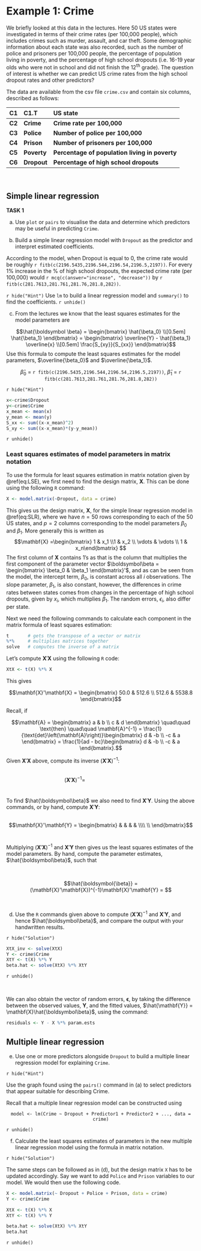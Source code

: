 
# Example 1: Crime

We briefly looked at this data in the lectures. Here 50 US states were investigated in terms of their crime rates (per 100,000 people), which includes crimes such as murder, assault, and car theft. Some demographic information about each state was also recorded, such as the number of police and prisoners per 100,000 people, the percentage of population living in poverty, and the percentage of high school dropouts (i.e. 16-19 year olds who were not in school and did not finish the 12$^\text{th}$ grade). The question of interest is whether we can predict US crime rates from the high school dropout rates and other predictors? 

The data are available from the csv file `crime.csv` and contain six columns, described as follows:

|C1     |C1.T        | US state
|:-----|:------|:-----------|
|**C2** |**Crime**   | **Crime rate per 100,000** 
|**C3** |**Police**  | **Number of police per 100,000**
|**C4** |**Prison**  | **Number of prisoners per 100,000**
|**C5** |**Poverty** | **Percentage of population living in poverty**
|**C6** |**Dropout** | **Percentage of high school dropouts**

<br>

## Simple linear regression  

**TASK 1**

(a) Use `plot` or `pairs` to visualise the data and determine which predictors may be useful in predicting `Crime`.

(b) Build a simple linear regression model with `Dropout` as the predictor and interpret estimated coefficients.


According to the model, when Dropout is equal to 0, the crime rate would be roughly `r fitb(c(2196.5435,2196.544,2196.54,2196.5,2197))`.
For every 1% increase in the % of high school dropouts, the expected crime rate (per 100,000) would `r mcq(c(answer="increase", "decrease"))` by `r fitb(c(281.7613,281.761,281.76,281.8,282))`.

`r hide("Hint")`
Use `lm` to build a linear regression model and `summary()` to find the coefficients. 
`r unhide()`

(c) From the lectures we know that the least squares estimates for the model parameters are

$$\hat{\boldsymbol \beta} = \begin{bmatrix} \hat{\beta_0} \\[0.5em] \hat{\beta_1} \end{bmatrix} = \begin{bmatrix} \overline{Y} - \hat{\beta_1} \overline{x} \\[0.5em] \frac{S_{xy}}{S_{xx}} \end{bmatrix}$$
Use this formula to compute the least squares estimates for the model parameters, $\overline{\beta_0}$ and $\overline{\beta_1}$.

<center>
$\hat{\beta}_0$ = `r fitb(c(2196.5435,2196.544,2196.54,2196.5,2197))`, 
$\hat{\beta}_1$ = `r fitb(c(281.7613,281.761,281.76,281.8,282))`
</center>

`r hide("Hint")`

```r
x<-crime$Dropout
y<-crime$Crime
x_mean <- mean(x)
y_mean <- mean(y)
S_xx <- sum((x-x_mean)^2)  
S_xy <- sum((x-x_mean)*(y-y_mean))
```

`r unhide()`

### Least squares estimates of model parameters in matrix notation

To use the formula for least squares estimation in matrix notation given by \@ref(eq:LSE), we first need to find the design matrix, $\mathbf{X}$. This can be done using the following `R` command:
```r
X <- model.matrix(~Dropout, data = crime)
```

This gives us the design matrix, $\mathbf{X}$, for the simple linear regression model in \@ref(eq:SLR), where we have $n = 50$ rows corresponding to each of the 50 US states, and $p = 2$ columns corresponding to the model parameters $\beta_0$ and $\beta_1$. More generally this is written as
$$\mathbf{X} =\begin{bmatrix} 1 & x_1 \\1 & x_2 \\ \vdots & \vdots \\ 1 & x_n\end{bmatrix} $$
The first column of $\mathbf{X}$ contains 1's as that is the column that multiplies the first component of the parameter vector $\boldsymbol\beta = \begin{bmatrix} \beta_0 & \beta_1 \end{bmatrix}'$, and as can be seen from the model, the intercept term, $\beta_0$, is constant across all $i$ observations. The slope parameter, $\beta_1$, is also constant, however, the differences in crime rates between states comes from changes in the percentage of high school dropouts, given by $x_i$, which multiplies $\beta_1$. The random errors, $\epsilon_i$, also differ per state.

Next we need the following commands to calculate each component in the matrix formula of least squares estimation:
```r
t       # gets the transpose of a vector or matrix
%*%     # multiplies matrices together
solve   # computes the inverse of a matrix
```

Let's compute $\mathbf{X}'\mathbf{X}$ using the following `R` code:
```r
XtX <- t(X) %*% X
```

This gives

$$\mathbf{X}'\mathbf{X} = \begin{bmatrix} 50.0 & 512.6 \\ 512.6 & 5538.8 \end{bmatrix}$$

Recall, if 

$$\mathbf{A} = \begin{bmatrix} a & b \\ c & d \end{bmatrix} \quad\quad \text{then} \quad\quad \mathbf{A}^{-1} = \frac{1}{\text{det}\left(\mathbf{A}\right)}\begin{bmatrix} d & -b \\ -c & a \end{bmatrix} = \frac{1}{ad - bc}\begin{bmatrix} d & -b \\ -c & a \end{bmatrix}.$$

Given $\mathbf{X}'\mathbf{X}$ above, compute its inverse $\left(\mathbf{X}'\mathbf{X}\right)^{-1}$:
<br><br>

$$(\mathbf{X}'\mathbf{X})^{-1} = \hspace{9em}$$
<br>

To find $\hat{\boldsymbol\beta}$ we also need to find $\mathbf{X}'\mathbf{Y}$. Using the above commands, or by hand, compute $\mathbf{X}'\mathbf{Y}$:
<br><br>

$$\mathbf{X}'\mathbf{Y} = \begin{bmatrix} & & & & \\\\ \\  \end{bmatrix}$$
<br>

Multiplying $\left(\mathbf{X}'\mathbf{X}\right)^{-1}$ and $\mathbf{X}'\mathbf{Y}$ then gives us the least squares estimates of the model parameters. By hand, compute the parameter estimates, $\hat{\boldsymbol\beta}$, such that

<br>

$$\hat{\boldsymbol{\beta}} = (\mathbf{X}'\mathbf{X})^{-1}\mathbf{X}'\mathbf{Y} = $$

<br>

(d) Use the `R` commands given above to compute $\left(\mathbf{X}'\mathbf{X}\right)^{-1}$ and $\mathbf{X}'\mathbf{Y}$, and hence $\hat{\boldsymbol\beta}$, and compare the output with your handwritten results.

`r hide("Solution")`

```r
XtX_inv <- solve(XtX)
Y <- crime$Crime
XtY <- t(X) %*% Y
beta.hat <- solve(XtX) %*% XtY
```

`r unhide()`

<br>

We can also obtain the vector of random errors, $\boldsymbol \epsilon$, by taking the difference between the observed values, $\mathbf{Y}$, and the fitted values, $\hat{\mathbf{Y}} = \mathbf{X}\hat{\boldsymbol\beta}$, using the command:

```r
residuals <- Y - X %*% param.ests
```


## Multiple linear regression

(e) Use one or more predictors alongside `Dropout` to build a multiple linear regression model for explaining `Crime`.

`r hide("Hint")`

Use the graph found using the `pairs()` command in (a) to select predictors that appear suitable for describing Crime.

Recall that a multiple linear regression model can be constructed using 

<center> `model <- lm(Crime ~ Dropout + Predictor1 + Predictor2 + ..., data = crime)` </center>

`r unhide()`

(f) Calculate the least squares estimates of parameters in the new multiple linear regression model using the formula in matrix notation.

`r hide("Solution")`

The same steps can be followed as in (d), but the design matrix `X` has to be updated accordingly. Say we want to add `Police` and `Prison` variables to our model. We would then use the following code.

```r
X <- model.matrix(~ Dropout + Police + Prison, data = crime)
Y <- crime$Crime

XtX <- t(X) %*% X
XtY <- t(X) %*% Y

beta.hat <- solve(XtX) %*% XtY
beta.hat
```
`r unhide()`

